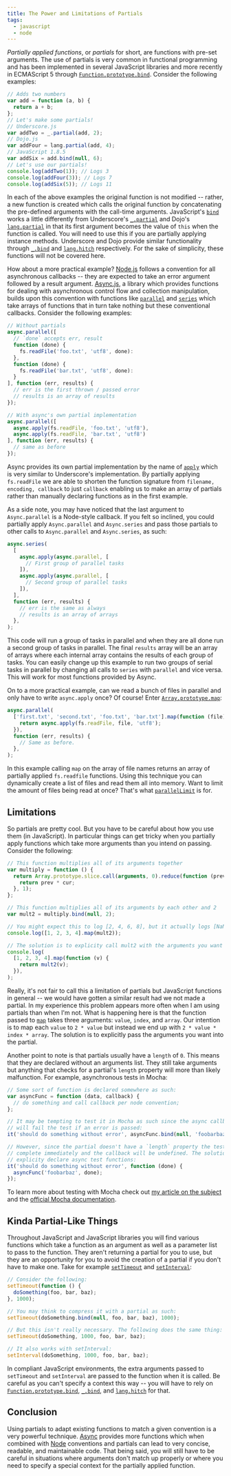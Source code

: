 ```yaml
---
title: The Power and Limitations of Partials
tags:
  - javascript
  - node
---
```


_Partially applied functions_, or _partials_ for short, are functions with
pre-set arguments. The use of partials is very common in functional
programming and has been implemented in several JavaScript libraries and more
recently in ECMAScript 5 through [`Function.prototype.bind`][bind]. Consider
the following examples:

```js
// Adds two numbers
var add = function (a, b) {
  return a + b;
};
// Let's make some partials!
// Underscore.js
var addTwo = _.partial(add, 2);
// Dojo.js
var addFour = lang.partial(add, 4);
// JavaScript 1.8.5
var addSix = add.bind(null, 6);
// Let's use our partials!
console.log(addTwo(1)); // Logs 3
console.log(addFour(3)); // Logs 7
console.log(addSix(5)); // Logs 11
```

In each of the above examples the original function is not modified -- rather,
a new function is created which calls the original function by concatenating
the pre-defined arguments with the call-time arguments. JavaScript's
[`bind`][bind] works a little differently from Underscore's
[`_.partial`][upartial] and Dojo's [`lang.partial`][dpartial] in that its
first argument becomes the value of `this` when the function is called. You
will need to use this if you are partially applying instance methods.
Underscore and Dojo provide similar functionality through [`_.bind`][ubind]
and [`lang.hitch`][hitch] respectively. For the sake of simplicity, these
functions will not be covered here.

How about a more practical example? [Node.js][node] follows a convention for
all asynchronous callbacks -- they are expected to take an error argument
followed by a result argument. [Async.js][async], a library which provides
functions for dealing with asynchronous control flow and collection
manipulation, builds upon this convention with functions like
[`parallel`][parallel] and [`series`][series] which take arrays of functions
that in turn take nothing but these conventional callbacks. Consider the
following examples:

```js
// Without partials
async.parallel([
  // `done` accepts err, result
  function (done) {
    fs.readFile('foo.txt', 'utf8', done):
  },
  function (done) {
    fs.readFile('bar.txt', 'utf8', done):
  }
], function (err, results) {
  // err is the first thrown / passed error
  // results is an array of results
});

// With async's own partial implementation
async.parallel([
  async.apply(fs.readFile, 'foo.txt', 'utf8'),
  async.apply(fs.readFile, 'bar.txt', 'utf8')
], function (err, results) {
  // same as before
});
```

Async provides its own partial implementation by the name of [`apply`][apply]
which is very similar to Underscore's implementation. By partially applying
`fs.readFile` we are able to shorten the function signature from `filename, encoding, callback` to just `callback` enabling us to make an array of
partials rather than manually declaring functions as in the first example.

As a side note, you may have noticed that the last argument to
`Async.parallel` is a Node-style callback. If you felt so inclined, you could
partially apply `Async.parallel` and `Async.series` and pass those partials to
other calls to `Async.parallel` and `Async.series`, as such:

```js
async.series(
  [
    async.apply(async.parallel, [
      // First group of parallel tasks
    ]),
    async.apply(async.parallel, [
      // Second group of parallel tasks
    ]),
  ],
  function (err, results) {
    // err is the same as always
    // results is an array of arrays
  },
);
```

This code will run a group of tasks in parallel and when they are all done run
a second group of tasks in parallel. The final `results` array will be an
array of arrays where each internal array contains the results of each group
of tasks. You can easily change up this example to run two groups of serial
tasks in parallel by changing all calls to `series` with `parallel` and vice
versa. This will work for most functions provided by Async.

On to a more practical example, can we read a bunch of files in parallel and
only have to write `async.apply` once? Of course! Enter
[`Array.prototype.map`][map]:

```js
async.parallel(
  ['first.txt', 'second.txt', 'foo.txt', 'bar.txt'].map(function (file) {
    return async.apply(fs.readFile, file, 'utf8');
  }),
  function (err, results) {
    // Same as before.
  },
);
```

In this example calling `map` on the array of file names returns an array of
partially applied `fs.readfile` functions. Using this technique you can
dynamically create a list of files and read them all into memory. Want to
limit the amount of files being read at once? That's what
[`parallelLimit`][parallellimit] is for.

## Limitations

So partials are pretty cool. But you have to be careful about how you use them
(in JavaScript). In particular things can get tricky when you partially apply
functions which take more arguments than you intend on passing. Consider the
following:

```js
// This function multiplies all of its arguments together
var multiply = function () {
  return Array.prototype.slice.call(arguments, 0).reduce(function (prev, cur) {
    return prev * cur;
  }, 1);
};

// This function multiplies all of its arguments by each other and 2
var mult2 = multiply.bind(null, 2);

// You might expect this to log [2, 4, 6, 8], but it actually logs [NaN, NaN, NaN, NaN]
console.log([1, 2, 3, 4].map(mult2));

// The solution is to explicity call mult2 with the arguments you want to pass
console.log(
  [1, 2, 3, 4].map(function (v) {
    return mult2(v);
  }),
);
```

Really, it's not fair to call this a limitation of partials but JavaScript
functions in general -- we would have gotten a similar result had we not made
a partial. In my experience this problem appears more often when I am using
partials than when I'm not. What is happening here is that the function passed
to [`map`][map] takes three arguments: `value`, `index`, and `array`. Our
intention is to map each `value` to `2 * value` but instead we end up with
`2 * value * index * array`. The solution is to explicitly pass the arguments
you want into the partial.

Another point to note is that partials usually have a `length` of `0`. This
means that they are declared without an arguments list. They still take
arguments but anything that checks for a partial's `length` property will more
than likely malfunction. For example, asynchronous tests in Mocha:

```js
// Some sort of function is declared somewhere as such:
var asyncFunc = function (data, callback) {
  // do something and call callback per node convention;
};

// It may be tempting to test it in Mocha as such since the async callback
// will fail the test if an error is passed:
it('should do something without error', asyncFunc.bind(null, 'foobarbaz')); // DON'T DO THIS!

// However, since the partial doesn't have a `length` property the test will
// complete immediately and the callback will be undefined. The solution is to
// explicity declare async test functions:
it('should do something without error', function (done) {
  asyncFunc('foobarbaz', done);
});
```

To learn more about testing with Mocha check out [my article on the
subject][post] and the [official Mocha documentation][mocha].

## Kinda Partial-Like Things

Throughout JavaScript and JavaScript libraries you will find various functions
which take a function as an argument as well as a parameter list to pass to
the function. They aren't returning a partial for you to use, but they are an
opportunity for you to avoid the creation of a partial if you don't have to
make one. Take for example [`setTimeout`][settimeout] and
[`setInterval`][setinterval]:

```js
// Consider the following:
setTimeout(function () {
  doSomething(foo, bar, baz);
}, 1000);

// You may think to compress it with a partial as such:
setTimeout(doSomething.bind(null, foo, bar, baz), 1000);

// But this isn't really necessary. The following does the same thing:
setTimeout(doSomething, 1000, foo, bar, baz);

// It also works with setInterval:
setInterval(doSomething, 1000, foo, bar, baz);
```

In compliant JavaScript environments, the extra arguments passed to
`setTimeout` and `setInterval` are passed to the function when it is called.
Be careful as you can't specify a context this way -- you will have to rely on
[`Function.prototype.bind`][bind], [`_.bind`][ubind], and
[`lang.hitch`][hitch] for that.

## Conclusion

Using partials to adapt existing functions to match a given convention is a
very powerful technique. [Async][async] provides more functions which when
combined with [Node][node] conventions and partials can lead to very concise,
readable, and maintainable code. That being said, you will still have to be
careful in situations where arguments don't match up properly or where you
need to specify a special context for the partially applied function.

[bind]: https://developer.mozilla.org/en-US/docs/Web/JavaScript/Reference/Global_Objects/Function/bind 'Function.prototype.bind'
[upartial]: http://underscorejs.org/#partial 'Underscore.js - Partial'
[dpartial]: http://dojotoolkit.org/reference-guide/1.9/dojo/_base/lang.html#partial 'Dojo lang.partial'
[hitch]: http://dojotoolkit.org/reference-guide/1.9/dojo/_base/lang.html#hitch 'Dojo lang.hitch'
[ubind]: http://underscorejs.org/#bind 'Underscore.js - Bind'
[node]: http://nodejs.org/ 'Node.js'
[async]: https://github.com/caolan/async 'Async.js'
[parallel]: https://github.com/caolan/async#parallel 'Async.js - parallel'
[series]: https://github.com/caolan/async#series 'Async.js - series'
[apply]: https://github.com/caolan/async#apply 'Async.js - apply'
[map]: https://developer.mozilla.org/en-US/docs/Web/JavaScript/Reference/Global_Objects/Array/map 'Array.prototype.map'
[parallellimit]: https://github.com/caolan/async#parallellimittasks-limit-callback 'Async.js - parallelLimit'
[mocha]: http://visionmedia.github.io/mocha/ 'Mocha'
[post]: /blog/testing-in-browsers-and-node/ 'Testing in Browsers and Node with Mocha, Chai, Sinon, and Testem'
[settimeout]: https://developer.mozilla.org/en-US/docs/Web/API/Window.setTimeout 'MDN - setTimeout'
[setinterval]: https://developer.mozilla.org/en-US/docs/Web/API/Window.setInterval 'MDN - setInterval'

